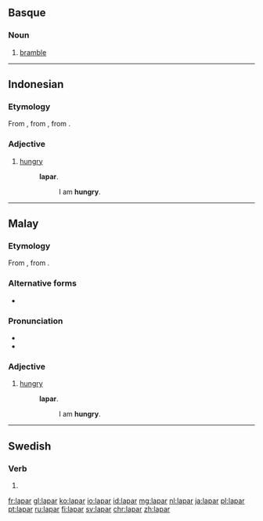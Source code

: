 ==Basque==

===Noun===
{{head|eu|noun}}

# [[bramble]]

----

==Indonesian==

===Etymology===
From {{etyl|ms|id}} {{term|lapar|lang=ms}}, from {{etyl|poz-mly-pro|id}} {{term/t|poz-mly-pro|*lapar}}, from {{etyl|poz-pro|id}} {{term/t|poz-pro|*lapaʀ}}.

===Adjective===
{{head|id|adjective}}

# [[hungry]] {{gloss|affected by hunger; desirous of food}}
#: {{l|id|saya|Saya}} '''lapar'''.
#:: I am '''hungry'''.

----

==Malay==

===Etymology===
From {{etyl|poz-mly-pro|ms}} {{term/t|poz-mly-pro|*lapar}}, from {{etyl|poz-pro|ms}} {{term/t|poz-pro|*lapaʀ}}.

===Alternative forms===
* {{l|ms|لاڤر|sc=Arab}}

===Pronunciation===
* {{IPA|/lapa(r)/|lang=ms}}
* {{rhymes|apa(r)|pa(r)|a(r)|lang=ms}}

===Adjective===
{{head|ms|adjective|Jawi spelling|لاڤر}}

# [[hungry]] {{gloss|affected by hunger; desirous of food}}
#: {{l|ms|saya|Saya}} '''lapar'''.
#:: I am '''hungry'''.

----

==Swedish==

===Verb===
{{head|sv|verb form}}

# {{sv-verb-form-pre|lapa}}

[[fr:lapar]]
[[gl:lapar]]
[[ko:lapar]]
[[io:lapar]]
[[id:lapar]]
[[mg:lapar]]
[[nl:lapar]]
[[ja:lapar]]
[[pl:lapar]]
[[pt:lapar]]
[[ru:lapar]]
[[fi:lapar]]
[[sv:lapar]]
[[chr:lapar]]
[[zh:lapar]]